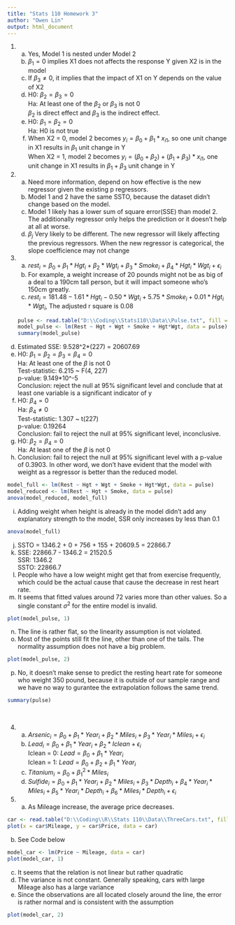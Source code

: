 ---
title: "Stats 110 Homework 3"
author: "Owen Lin"
output: html_document
---

1. a. Yes, Model 1 is nested under Model 2
    b. $\beta_1 = 0$ implies X1 does not affects the response Y given X2 is in the model
    c. If $\beta_3 \neq 0$, it implies that the impact of X1 on Y depends on the value of X2
    d. H0: $\beta_2 = \beta_3 = 0$ <br>
        Ha: At least one of the $\beta_2$ or $\beta_3$ is not 0 <br>
        $\beta_2$ is direct effect and $\beta_3$ is the indirect effect.
    e. H0: $\beta_1 = \beta_2 = 0$ <br>
        Ha: H0 is not true <br>
    f. When X2 = 0, model 2 becomes $y_i = \beta_0 + \beta_1*x_{i1}$, so one unit change in X1 results in $\beta_1$ unit change in Y <br>
        When X2 = 1, model 2 becomes $y_i = (\beta_0 + \beta_2) + (\beta_1 + \beta_3)*x_{i1}$, one unit change in X1 results in $\beta_1+\beta_3$ unit change in Y
<br>

2. a. Need more information, depend on how effective is the new regressor given the existing p regressors.
    b. Model 1 and 2 have the same SSTO, because the dataset didn't change based on the model.
    c. Model 1 likely has a lower sum of square error(SSE) than model 2. The additionally regressor only helps the prediction or it doesn't help at all at worse.
    d. $\beta_j$ Very likely to be different. The new regressor will likely affecting the previous regressors. 
    When the new regressor is categorical, the slope coefficience may not change
<br>

3. a. $rest_i = \beta_0 + \beta_1*Hgt_i + \beta_2*Wgt_i + \beta_3*Smoke_i + \beta_4*Hgt_i*Wgt_i + \epsilon_i$ 
    b. For example, a weight increase of 20 pounds might not be as big of a deal to a 190cm tall person, but it will impact someone who's 150cm greatly.
    c. $rest_i = 181.48 - 1.61*Hgt_i - 0.50*Wgt_i + 5.75*Smoke_i + 0.01*Hgt_i*Wgt_i$, The adjusted r square is 0.08
```{r}
pulse <- read.table("D:\\Coding\\Stats110\\Data\\Pulse.txt", fill = TRUE, header = TRUE) # nolint
model_pulse <- lm(Rest ~ Hgt + Wgt + Smoke + Hgt*Wgt, data = pulse)
summary(model_pulse)
```
    
d. Estimated SSE: 9.528^2*(227) = 20607.69
e. H0: $\beta_1 = \beta_2 = \beta_3 = \beta_4 = 0$ <br>
    Ha: At least one of the $\beta$ is not 0 <br>
    Test-statistic: 6.215 ~ F(4, 227) <br>
    p-value: 9.149*10^-5 <br>
    Conclusion: reject the null at 95% significant level and conclude that at least one variable is a significant indicator of y
f. H0: $\beta_4 = 0$ <br>
    Ha: $\beta_4 \neq 0$ <br>
    Test-statistic: 1.307 ~ t(227) <br>
    p-value: 0.19264 <br>
    Conclusion: fail to reject the null at 95% significant level, inconclusive.
g. H0: $\beta_2 = \beta_4 = 0$ <br>
    Ha: At least one of the $\beta$ is not 0 <br>
h. Conclusion: fail to reject the null at 95% significant level with a p-value of 0.3903. In other word, we don't have evident 
    that the model with weight as a regressor is better than the reduced model.
```{r}
model_full <- lm(Rest ~ Hgt + Wgt + Smoke + Hgt*Wgt, data = pulse)
model_reduced <- lm(Rest ~ Hgt + Smoke, data = pulse)
anova(model_reduced, model_full)
```

i. Adding weight when height is already in the model didn't add any explanatory strength to the model, SSR only increases by less than 0.1
```{r}
anova(model_full)
```

j. SSTO = 1346.2 + 0 + 756 + 155 + 20609.5 = 22866.7
k. SSE: 22866.7 - 1346.2 = 21520.5 <br>
    SSR: 1346.2 <br>
    SSTO: 22866.7
l. People who have a low weight might get that from exercise frequently, which could be the actual cause that cause the decrease in rest heart rate.
m. It seems that fitted values around 72 varies more than other values. So a single constant $\sigma^2$ for the entire model is invalid.
```{r}
plot(model_pulse, 1)
```

n. The line is rather flat, so the linearity assumption is not violated.
o. Most of the points still fit the line, other than one of the tails. The normality assumption does not have a big problem.
```{r}
plot(model_pulse, 2)
```

p. No, it doesn't make sense to predict the resting heart rate for someone who weight 350 pound, because it is outside of our sample range 
    and we have no way to gurantee the extrapolation follows the same trend.
```{r}
summary(pulse)
```

<br>

4. a. $Arsenic_i = \beta_0 + \beta_1*Year_i + \beta_2*Miles_i + \beta_3*Year_i*Miles_i + \epsilon_i$
    b. $Lead_i = \beta_0 + \beta_1*Year_i + \beta_2*Iclean + \epsilon_i$ <br>
        Iclean = 0: $Lead = \beta_0 + \beta_1*Year_i$ <br>
        Iclean = 1: $Lead = \beta_0 + \beta_2 + \beta_1*Year_i$
    c. $Titanium_i = \beta_0 + \beta_1^2*Miles_i$
    d. $Sulfide_i = \beta_0 + \beta_1*Year_i + \beta_2*Miles_i + \beta_3*Depth_i + \beta_4*Year_i*Miles_i + \beta_5*Year_i*Depth_i + \beta_6*Miles_i*Depth_i + \epsilon_i$
<br>

5. a. As Mileage increase, the average price decreases.
```{r}
car <- read.table("D:\\Coding\\R\\Stats 110\\Data\\ThreeCars.txt", fill = TRUE, header = TRUE) #nolint
plot(x = car$Mileage, y = car$Price, data = car)
```

b. See Code below
```{r}
model_car <- lm(Price ~ Mileage, data = car)
plot(model_car, 1)
```

c. It seems that the relation is not linear but rather quadratic
d. The variance is not constant. Generally speaking, cars with large Mileage also has a large variance
e. Since the observations are all located closely around the line, the error is rather normal and is consistent with the assumption
```{r}
plot(model_car, 2)
```